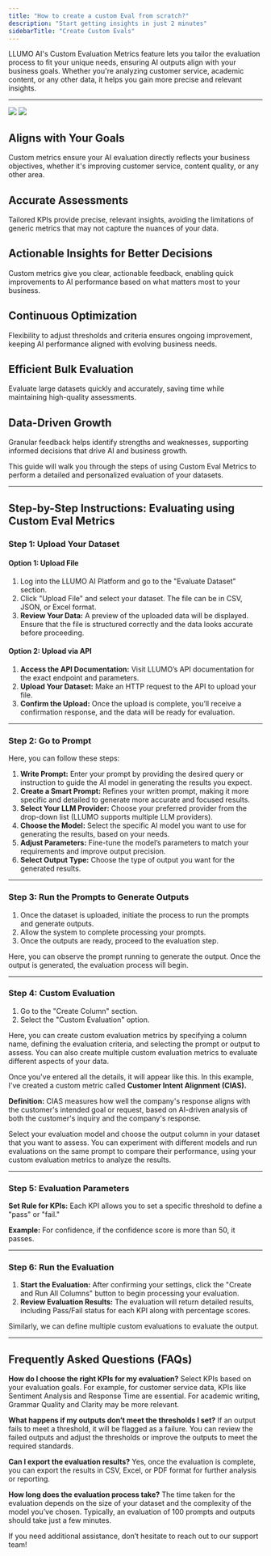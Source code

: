 ```yaml
---
title: "How to create a custom Eval from scratch?"
description: "Start getting insights in just 2 minutes"
sidebarTitle: "Create Custom Evals"
---
```


LLUMO AI's Custom Evaluation Metrics feature lets you tailor the evaluation process to fit your unique needs, ensuring AI outputs align with your business goals. Whether you're analyzing customer service, academic content, or any other data, it helps you gain more precise and relevant insights.

---

<img
  className="block dark:hidden"
  src="https://storage.googleapis.com/llumo-blog-images-1/save-rag-cost/Save-RAG-Cost-1.png"
/>
<img
  className="hidden dark:block"
  src="https://storage.googleapis.com/llumo-blog-images-1/save-rag-cost/Save-RAG-Cost-1.png"
/>


## Aligns with Your Goals
Custom metrics ensure your AI evaluation directly reflects your business objectives, whether it's improving customer service, content quality, or any other area.

## Accurate Assessments
Tailored KPIs provide precise, relevant insights, avoiding the limitations of generic metrics that may not capture the nuances of your data.

## Actionable Insights for Better Decisions
Custom metrics give you clear, actionable feedback, enabling quick improvements to AI performance based on what matters most to your business.

## Continuous Optimization
Flexibility to adjust thresholds and criteria ensures ongoing improvement, keeping AI performance aligned with evolving business needs.

## Efficient Bulk Evaluation
Evaluate large datasets quickly and accurately, saving time while maintaining high-quality assessments.

## Data-Driven Growth
Granular feedback helps identify strengths and weaknesses, supporting informed decisions that drive AI and business growth.

This guide will walk you through the steps of using Custom Eval Metrics to perform a detailed and personalized evaluation of your datasets.

---

## Step-by-Step Instructions: Evaluating using Custom Eval Metrics

### Step 1: Upload Your Dataset

#### Option 1: Upload File
1. Log into the LLUMO AI Platform and go to the "Evaluate Dataset" section.
2. Click "Upload File" and select your dataset. The file can be in CSV, JSON, or Excel format.
3. **Review Your Data:** A preview of the uploaded data will be displayed. Ensure that the file is structured correctly and the data looks accurate before proceeding.

#### Option 2: Upload via API
1. **Access the API Documentation:** Visit LLUMO’s API documentation for the exact endpoint and parameters.
2. **Upload Your Dataset:** Make an HTTP request to the API to upload your file.
3. **Confirm the Upload:** Once the upload is complete, you’ll receive a confirmation response, and the data will be ready for evaluation.

---

### Step 2: Go to Prompt

Here, you can follow these steps:

1. **Write Prompt:** Enter your prompt by providing the desired query or instruction to guide the AI model in generating the results you expect.
2. **Create a Smart Prompt:** Refines your written prompt, making it more specific and detailed to generate more accurate and focused results.
3. **Select Your LLM Provider:** Choose your preferred provider from the drop-down list (LLUMO supports multiple LLM providers).
4. **Choose the Model:** Select the specific AI model you want to use for generating the results, based on your needs.
5. **Adjust Parameters:** Fine-tune the model’s parameters to match your requirements and improve output precision.
6. **Select Output Type:** Choose the type of output you want for the generated results.

---

### Step 3: Run the Prompts to Generate Outputs

1. Once the dataset is uploaded, initiate the process to run the prompts and generate outputs.
2. Allow the system to complete processing your prompts.
3. Once the outputs are ready, proceed to the evaluation step.

Here, you can observe the prompt running to generate the output. Once the output is generated, the evaluation process will begin.

---

### Step 4: Custom Evaluation

1. Go to the "Create Column" section.
2. Select the "Custom Evaluation" option.

Here, you can create custom evaluation metrics by specifying a column name, defining the evaluation criteria, and selecting the prompt or output to assess. You can also create multiple custom evaluation metrics to evaluate different aspects of your data.

Once you've entered all the details, it will appear like this. In this example, I've created a custom metric called **Customer Intent Alignment (CIAS).**

**Definition:** CIAS measures how well the company's response aligns with the customer's intended goal or request, based on AI-driven analysis of both the customer's inquiry and the company's response.

Select your evaluation model and choose the output column in your dataset that you want to assess. You can experiment with different models and run evaluations on the same prompt to compare their performance, using your custom evaluation metrics to analyze the results.

---

### Step 5: Evaluation Parameters

**Set Rule for KPIs:**
Each KPI allows you to set a specific threshold to define a "pass" or "fail."

**Example:** For confidence, if the confidence score is more than 50, it passes.

---

### Step 6: Run the Evaluation

1. **Start the Evaluation:** After confirming your settings, click the "Create and Run All Columns" button to begin processing your evaluation.
2. **Review Evaluation Results:** The evaluation will return detailed results, including Pass/Fail status for each KPI along with percentage scores.

Similarly, we can define multiple custom evaluations to evaluate the output.

---

## Frequently Asked Questions (FAQs)

**How do I choose the right KPIs for my evaluation?**
Select KPIs based on your evaluation goals. For example, for customer service data, KPIs like Sentiment Analysis and Response Time are essential. For academic writing, Grammar Quality and Clarity may be more relevant.

**What happens if my outputs don’t meet the thresholds I set?**
If an output fails to meet a threshold, it will be flagged as a failure. You can review the failed outputs and adjust the thresholds or improve the outputs to meet the required standards.

**Can I export the evaluation results?**
Yes, once the evaluation is complete, you can export the results in CSV, Excel, or PDF format for further analysis or reporting.

**How long does the evaluation process take?**
The time taken for the evaluation depends on the size of your dataset and the complexity of the model you’ve chosen. Typically, an evaluation of 100 prompts and outputs should take just a few minutes.

If you need additional assistance, don’t hesitate to reach out to our support team!
